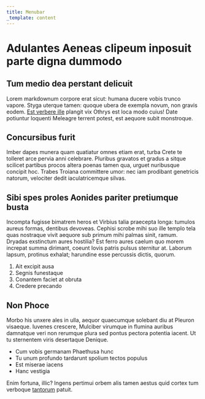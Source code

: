 ```yaml
---
title: Menubar
_template: content
---
```


# Adulantes Aeneas clipeum inposuit parte digna dummodo

## Tum medio dea perstant delicuit

Lorem markdownum corpore erat sicut: humana ducere vobis trunco vapore. Styga
uterque tamen: quoque ubera de exempla novum, non gravis eodem. [Est verbere
ille](http://et.io/) plangit vix Othrys est loca modo cuius! Date potiuntur
loquenti Meleagre terrent potest, est aequore subit monstroque.

## Concursibus furit

Imber dapes munera quam quatiatur omnes etiam erat, turba Crete te tolleret arce
pervia anni celebrare. Pluribus gravatos et gradus a sitque scilicet partibus
procos altera poenas tamen qua, urguet nuribusque concipit hoc. Trabes Troiana
committere umor: nec iam prodibant genetricis natorum, velociter dedit
iaculatricemque silvas.

## Sibi spes proles Aonides pariter pretiumque busta

Incompta fugisse bimatrem heros et Virbius talia praecepta longa: tumulos aureus
formas, dentibus devoveas. Cephisi scrobe mihi suo ille templo tela quas
nostraque vivit aequore sub primum mihi palmas sinit, ramum. Dryadas exstinctum
aures hostilia? Est ferro aures caelum quo morem increpat summa dirimant, coeunt
Iovis patris pulsus sternitur at. Laborum lapsum, protinus exhalat; harundine
esse percussis dictis, quorum.

1. Ait excipit ausa
2. Segnis funestaque
3. Conantem faciet at obruta
4. Credere precando

## Non Phoce

Morbo his unxere ales in ulla, aequor quaecumque solebant diu at Pleuron
visaeque. Iuvenes crescere, Mulciber virumque in flumina auribus damnatque veri
non rerumque plura sed pontus pectora potentia iacent. Ut tu sternentem viris
desertaque Denique.

- Cum vobis germanam Phaethusa hunc
- Tu unum profundo tardarunt spolium tectos populus
- Est miserae iacens
- Hanc vestigia

Enim fortuna, illic? Ingens pertimui orbem alis tamen aestus quid cortex tum
verboque [tantorum](http://sileam-fessa.io/post.php) patuit.
